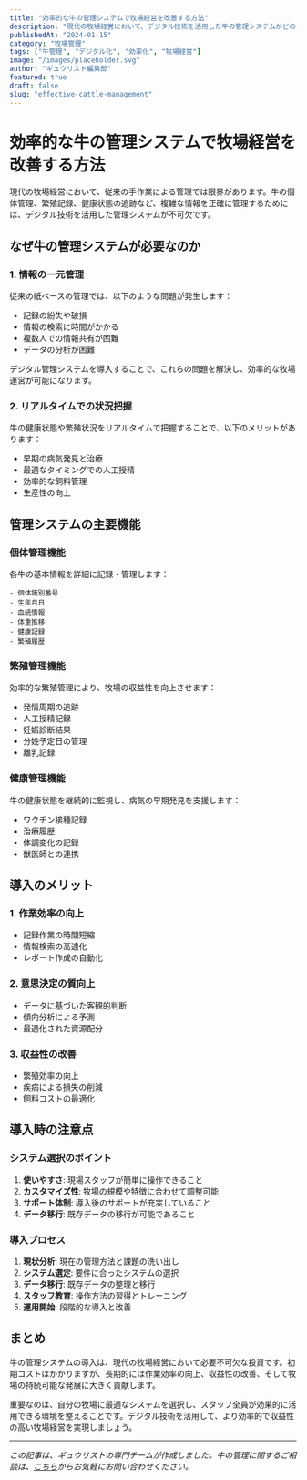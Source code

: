 ```yaml
---
title: "効率的な牛の管理システムで牧場経営を改善する方法"
description: "現代の牧場経営において、デジタル技術を活用した牛の管理システムがどのように効率性と収益性を向上させるかについて詳しく解説します。"
publishedAt: "2024-01-15"
category: "牧場管理"
tags: ["牛管理", "デジタル化", "効率化", "牧場経営"]
image: "/images/placeholder.svg"
author: "ギュウリスト編集部"
featured: true
draft: false
slug: "effective-cattle-management"
---
```


# 効率的な牛の管理システムで牧場経営を改善する方法

現代の牧場経営において、従来の手作業による管理では限界があります。牛の個体管理、繁殖記録、健康状態の追跡など、複雑な情報を正確に管理するためには、デジタル技術を活用した管理システムが不可欠です。

## なぜ牛の管理システムが必要なのか

### 1. 情報の一元管理

従来の紙ベースの管理では、以下のような問題が発生します：

- 記録の紛失や破損
- 情報の検索に時間がかかる
- 複数人での情報共有が困難
- データの分析が困難

デジタル管理システムを導入することで、これらの問題を解決し、効率的な牧場運営が可能になります。

### 2. リアルタイムでの状況把握

牛の健康状態や繁殖状況をリアルタイムで把握することで、以下のメリットがあります：

- 早期の病気発見と治療
- 最適なタイミングでの人工授精
- 効率的な飼料管理
- 生産性の向上

## 管理システムの主要機能

### 個体管理機能

各牛の基本情報を詳細に記録・管理します：

```
- 個体識別番号
- 生年月日
- 血統情報
- 体重推移
- 健康記録
- 繁殖履歴
```

### 繁殖管理機能

効率的な繁殖管理により、牧場の収益性を向上させます：

- 発情周期の追跡
- 人工授精記録
- 妊娠診断結果
- 分娩予定日の管理
- 離乳記録

### 健康管理機能

牛の健康状態を継続的に監視し、病気の早期発見を支援します：

- ワクチン接種記録
- 治療履歴
- 体調変化の記録
- 獣医師との連携

## 導入のメリット

### 1. 作業効率の向上

- 記録作業の時間短縮
- 情報検索の高速化
- レポート作成の自動化

### 2. 意思決定の質向上

- データに基づいた客観的判断
- 傾向分析による予測
- 最適化された資源配分

### 3. 収益性の改善

- 繁殖効率の向上
- 疾病による損失の削減
- 飼料コストの最適化

## 導入時の注意点

### システム選択のポイント

1. **使いやすさ**: 現場スタッフが簡単に操作できること
2. **カスタマイズ性**: 牧場の規模や特徴に合わせて調整可能
3. **サポート体制**: 導入後のサポートが充実していること
4. **データ移行**: 既存データの移行が可能であること

### 導入プロセス

1. **現状分析**: 現在の管理方法と課題の洗い出し
2. **システム選定**: 要件に合ったシステムの選択
3. **データ移行**: 既存データの整理と移行
4. **スタッフ教育**: 操作方法の習得とトレーニング
5. **運用開始**: 段階的な導入と改善

## まとめ

牛の管理システムの導入は、現代の牧場経営において必要不可欠な投資です。初期コストはかかりますが、長期的には作業効率の向上、収益性の改善、そして牧場の持続可能な発展に大きく貢献します。

重要なのは、自分の牧場に最適なシステムを選択し、スタッフ全員が効果的に活用できる環境を整えることです。デジタル技術を活用して、より効率的で収益性の高い牧場経営を実現しましょう。

---

*この記事は、ギュウリストの専門チームが作成しました。牛の管理に関するご相談は、[こちら](https://gyulist.com)からお気軽にお問い合わせください。*



